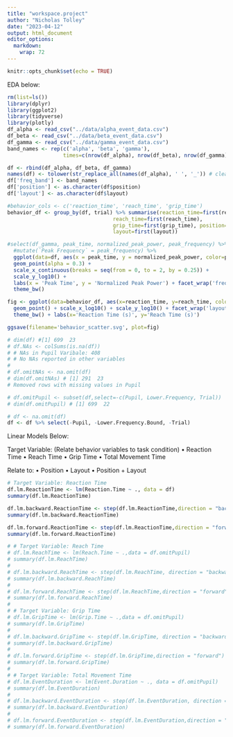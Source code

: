 ```yaml
---
title: "workspace.project"
author: "Nicholas Tolley"
date: "2023-04-12"
output: html_document
editor_options: 
  markdown: 
    wrap: 72
---
```


```r
knitr::opts_chunk$set(echo = TRUE)
```

EDA below:

```r
rm(list=ls())
library(dplyr)
library(ggplot2)
library(tidyverse)
library(plotly)
df_alpha <- read_csv("../data/alpha_event_data.csv")
df_beta <- read_csv("../data/beta_event_data.csv")
df_gamma <- read_csv("../data/gamma_event_data.csv")
band_names <- rep(c('alpha', 'beta', 'gamma'),
                  times=c(nrow(df_alpha), nrow(df_beta), nrow(df_gamma)))

df <- rbind(df_alpha, df_beta, df_gamma)
names(df) <- tolower(str_replace_all(names(df_alpha), ' ', '_')) # clean names
df['freq_band'] <- band_names
df['position'] <- as.character(df$position)
df['layout'] <- as.character(df$layout)

#behavior_cols <- c('reaction_time', 'reach_time', 'grip_time')
behavior_df <- group_by(df, trial) %>% summarise(reaction_time=first(reaction_time),
                                  reach_time=first(reach_time),
                                  grip_time=first(grip_time), position=first(position),
                                  layout=first(layout))

```

```r
#select(df_gamma, peak_time, normalized_peak_power, peak_frequency) %>%
  #mutate(`Peak Frequency` = peak_frequency) %>% 
  ggplot(data=df, aes(x = peak_time, y = normalized_peak_power, color=peak_frequency)) +
  geom_point(alpha = 0.3) +
  scale_x_continuous(breaks = seq(from = 0, to = 2, by = 0.25)) +
  scale_y_log10() +
  labs(x = 'Peak Time', y = 'Normalized Peak Power') + facet_wrap('freq_band', ncol=1) + scale_y_log10() +
  theme_bw()
```

```r

fig <- ggplot(data=behavior_df, aes(x=reaction_time, y=reach_time, color=position)) +
  geom_point() + scale_x_log10() + scale_y_log10() + facet_wrap('layout', nrow=2, ncol=2) +
  theme_bw() + labs(x='Reaction Time (s)', y='Reach Time (s)')

ggsave(filename='behavior_scatter.svg', plot=fig)


```

```r
# dim(df) #[1] 699  23
# df.NAs <- colSums(is.na(df))
# # NAs in Pupil Varibale: 408
# # No NAs reported in other variables
# 
# df.omitNAs <- na.omit(df)
# dim(df.omitNAs) # [1] 291  23
# Removed rows with missing values in Pupil

# df.omitPupil <- subset(df,select=-c(Pupil, Lower.Frequency, Trial))
# dim(df.omitPupil) # [1] 699  22

# df <- na.omit(df)
df <- df %>% select(-Pupil, -Lower.Frequency.Bound, -Trial)

```

Linear Models Below:

Target Variable: (Relate behavior variables to task condition) •
Reaction Time • Reach Time • Grip Time • Total Movement Time

Relate to: • Position • Layout • Position + Layout

```r

# Target Variable: Reaction Time
df.lm.ReactionTime <- lm(Reaction.Time ~ ., data = df)
summary(df.lm.ReactionTime)

df.lm.backward.ReactionTime <- step(df.lm.ReactionTime,direction = "backward")
summary(df.lm.backward.ReactionTime)

df.lm.forward.ReactionTime <- step(df.lm.ReactionTime,direction = "forward")
summary(df.lm.forward.ReactionTime)

# # Target Variable: Reach Time
# df.lm.ReachTime <- lm(Reach.Time ~ .,data = df.omitPupil)
# summary(df.lm.ReachTime)
# 
# df.lm.backward.ReachTime <- step(df.lm.ReachTime, direction = "backward")
# summary(df.lm.backward.ReachTime)
# 
# df.lm.forward.ReachTime <- step(df.lm.ReachTime,direction = "forward")
# summary(df.lm.forward.ReachTime)
# 
# # Target Variable: Grip Time 
# df.lm.GripTime <- lm(Grip.Time ~ .,data = df.omitPupil)
# summary(df.lm.GripTime)
# 
# df.lm.backward.GripTime <- step(df.lm.GripTime, direction = "backward")
# summary(df.lm.backward.GripTime)
# 
# df.lm.forward.GripTime <- step(df.lm.GripTime,direction = "forward")
# summary(df.lm.forward.GripTime)
# 
# # Target Variable: Total Movement Time
# df.lm.EventDuration <- lm(Event.Duration ~ ., data = df.omitPupil)
# summary(df.lm.EventDuration)
# 
# df.lm.backward.EventDuration <- step(df.lm.EventDuration, direction = "backward")
# summary(df.lm.backward.EventDuration)
# 
# df.lm.forward.EventDuration <- step(df.lm.EventDuration,direction = "forward")
# summary(df.lm.forward.EventDuration)

```
